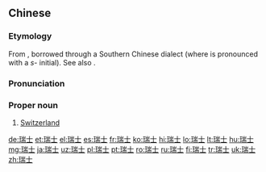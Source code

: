 ==Chinese==
{{zh-forms}}
{{wikipedia|lang=zh}}

===Etymology===
From {{der|zh|fr|Suisse}}, borrowed through a Southern Chinese dialect (where {{zh-l|*瑞}} is pronounced with a ''s-'' initial). See also {{zh-l|瑞典}}.

===Pronunciation===
{{zh-pron
|m=Ruìshì,tl=y
|c=seoi6 si6,seoi6 si6-2
|c-t=lhui5 lhu5*
|h=pfs=Sui-sṳ
|md=Sôi-{s}ê̤ṳ
|mn=qz:Sūi-sǐr/tw,xm,zz:Sūi-sū
|w=3zoe zr
|cat=pn
}}

===Proper noun===
{{zh-proper noun}}

# [[Switzerland]]

{{zh-cat|Countries}}

[[de:瑞士]]
[[et:瑞士]]
[[el:瑞士]]
[[es:瑞士]]
[[fr:瑞士]]
[[ko:瑞士]]
[[hi:瑞士]]
[[lo:瑞士]]
[[lt:瑞士]]
[[hu:瑞士]]
[[mg:瑞士]]
[[ja:瑞士]]
[[uz:瑞士]]
[[pl:瑞士]]
[[pt:瑞士]]
[[ro:瑞士]]
[[ru:瑞士]]
[[fi:瑞士]]
[[tr:瑞士]]
[[uk:瑞士]]
[[zh:瑞士]]